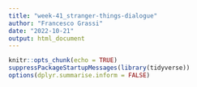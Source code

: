 ```yaml
---
title: "week-41_stranger-things-dialogue"
author: "Francesco Grassi"
date: "2022-10-21"
output: html_document
---
```


```r
knitr::opts_chunk(echo = TRUE)
suppressPackageStartupMessages(library(tidyverse))
options(dplyr.summarise.inform = FALSE)
```



